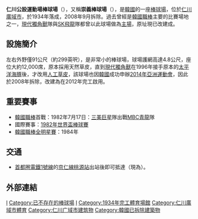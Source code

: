 {{Infobox Stadium
| name                   = 仁川公設運動場棒球場<br>인천공설운동장야구장
| nickname               = 崇義棒球場
| fullname               = 仁川公設運動場棒球場
| location               = {{KOR}}[[仁川廣域市|仁川廣域市]][[中區_(仁川)|中區]][[桃源洞|桃源洞]]香瓜田路246號
| coordinates            = {{coord|37|28|00|N|126|38|34|E|region:KR_type:landmark|display=it}}
| opened                 = 1934年
| demolished             = 2008年
| expanded               = 1964年
| owner                  = [[仁川廣域市|仁川廣域市]]
| surface                = 人工草皮
| tenants                = [[現代獨角獸|三美巨星→青寶花斑馬→太平洋海豚→現代獨角獸]]（1982年～1999年）<br />[[SK飛龍|SK飛龍]]（2001年～2002年）
| seating_capacity       = 12,000
| dimensions             = 左外野：91公尺（約299英呎）<br>中外野：110公尺（約361英呎）<br>右外野：91公尺（約299英呎）
}}

'''仁川公設運動場棒球場'''（{{lang-ko|인천공설운동장야구장}}），又稱'''崇義棒球場'''（{{lang|ko|숭의야구장}}），是[[韓國|韓國]]的一座[[棒球場|棒球場]]，位於[[仁川廣域市|仁川廣域市]]，於1934年落成，2008年9月拆除。過去曾經是[[韓國職棒|韓國職棒]]主要的比賽場地之一，[[現代獨角獸|現代獨角獸]]隊與[[SK飛龍|SK飛龍]]隊都曾以此球場做為[[主場|主場]]，原址現已改建成{{link-ko|仁川足球場|인천축구전용경기장}}。

==設施簡介==
左右外野僅91公尺（約299英呎），是非常小的棒球場，球場護網高達4.8公尺，座位大約12,000席，原本採用天然草皮，直到[[現代獨角獸|現代獨角獸]]在1996年接手原本的[[現代獨角獸|太平洋海豚]]後，才改用[[人工草皮|人工草皮]]，該球場也因[[韓國|韓國]]成功申辦[[2014年亞洲運動會|2014年亞洲運動會]]，因此於2008年拆除，改建為{{link-ko|仁川足球場|인천축구전용경기장}}在2012年完工啟用。

==重要賽事==
*[[韓國職棒|韓國職棒]]首戰：1982年7月17日：[[現代獨角獸|三美巨星]]隊出戰[[LG雙子|MBC青龍]]隊
*國際賽事：[[1982年世界盃棒球賽|1982年世界盃棒球賽]]
*[[韓國職棒全明星賽|韓國職棒全明星賽]]：1984年

==交通==
*[[首都圈電鐵1號線|首都圈電鐵1號線]]的[[京仁線|京仁線]][[桃源站_(仁川)|桃源站]]出站後即可抵達（現為{{link-ko|仁川足球場|인천축구전용경기장}}）。

==外部連結==
{{台灣棒球維基館|仁川公設運動場棒球場}}
{{韓國職業棒球場}}

[[Category:韓國棒球場|I]]
[[Category:已不存在的棒球場|Category:已不存在的棒球場]]
[[Category:2008年拆除的建築物|I]]
[[Category:1934年完工體育場館|Category:1934年完工體育場館]]
[[Category:仁川廣域市體育|Category:仁川廣域市體育]]
[[Category:仁川广域市建筑物|Category:仁川广域市建筑物]]
[[Category:韓國已拆除建築物|Category:韓國已拆除建築物]]
